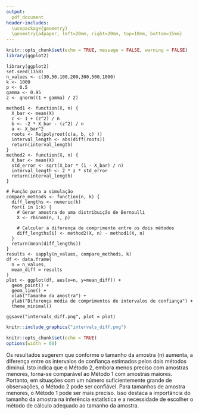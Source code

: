 ```yaml
---
output:
  pdf_document
header-includes:
  \usepackage{geometry}
  \geometry{a4paper, left=20mm, right=20mm, top=10mm, bottom=15mm}
---
```

\scriptsize
```r
knitr::opts_chunk$set(echo = TRUE, message = FALSE, warning = FALSE)
library(ggplot2)
```

```
library(ggplot2)
set.seed(1358)
n_values <- c(30,50,100,200,300,500,1000)
k <- 1000
p <- 0.5
gamma <- 0.95
z <- qnorm((1 + gamma) / 2)

method1 <- function(X, n) {
  X_bar <- mean(X)
  c <- 1 + (z^2) / n
  b <- -2 * X_bar - (z^2) / n
  a <- X_bar^2
  roots <- Re(polyroot(c(a, b, c) ))
  interval_length <- abs(diff(roots))
  return(interval_length)
}
method2 <- function(X, n) {
  X_bar <- mean(X)
  std_error <- sqrt(X_bar * (1 - X_bar) / n)
  interval_length <- 2 * z * std_error
  return(interval_length)
}

# Função para a simulação
compare_methods <- function(n, k) {
  diff_lengths <- numeric(k)
  for(i in 1:k) {
    # Gerar amostra de uma distribuição de Bernoulli
    X <- rbinom(n, 1, p)
    
    # Calcular a diferença de comprimento entre os dois métodos
    diff_lengths[i] <- method2(X, n) - method1(X, n)
  }
  return(mean(diff_lengths))
}
results <- sapply(n_values, compare_methods, k)
df <- data.frame(
  n = n_values,
  mean_diff = results
)
plot <- ggplot(df, aes(x=n, y=mean_diff)) +
  geom_point() +
  geom_line() +
  xlab("Tamanho da amostra") +
  ylab("Diferença média de comprimentos de intervalos de confiança") +
  theme_minimal()

ggsave("intervals_diff.png", plot = plot)

```

```r
knitr::include_graphics("intervals_diff.png")
```

```r
knitr::opts_chunk$set(echo = TRUE)
options(width = 60)
```

Os resultados sugerem que conforme o tamanho da amostra (n) aumenta, a diferença
entre os intervalos de confiança estimados pelos dois métodos diminui. Isto indica que o Método 2, embora menos preciso com amostras menores, torna-se comparável ao Método 1 com amostras maiores. Portanto, em situações com um número suficientemente grande de observações, o Método 2 pode ser confiável. Para tamanhos de amostra menores, o Método 1 pode ser mais preciso. Isso destaca a importância do tamanho da amostra na inferência estatística e a necessidade de escolher o método de cálculo adequado ao tamanho da amostra.
